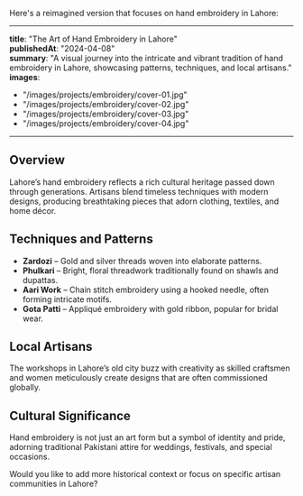 Here's a reimagined version that focuses on hand embroidery in Lahore:  

---  
**title**: "The Art of Hand Embroidery in Lahore"  
**publishedAt**: "2024-04-08"  
**summary**: "A visual journey into the intricate and vibrant tradition of hand embroidery in Lahore, showcasing patterns, techniques, and local artisans."  
**images**:  
  - "/images/projects/embroidery/cover-01.jpg"  
  - "/images/projects/embroidery/cover-02.jpg"  
  - "/images/projects/embroidery/cover-03.jpg"  
  - "/images/projects/embroidery/cover-04.jpg"  

---

## Overview  

Lahore’s hand embroidery reflects a rich cultural heritage passed down through generations. Artisans blend timeless techniques with modern designs, producing breathtaking pieces that adorn clothing, textiles, and home décor.  

## Techniques and Patterns  

- **Zardozi** – Gold and silver threads woven into elaborate patterns.  
- **Phulkari** – Bright, floral threadwork traditionally found on shawls and dupattas.  
- **Aari Work** – Chain stitch embroidery using a hooked needle, often forming intricate motifs.  
- **Gota Patti** – Appliqué embroidery with gold ribbon, popular for bridal wear.  

## Local Artisans  

The workshops in Lahore’s old city buzz with creativity as skilled craftsmen and women meticulously create designs that are often commissioned globally.  

## Cultural Significance  

Hand embroidery is not just an art form but a symbol of identity and pride, adorning traditional Pakistani attire for weddings, festivals, and special occasions.  

Would you like to add more historical context or focus on specific artisan communities in Lahore?